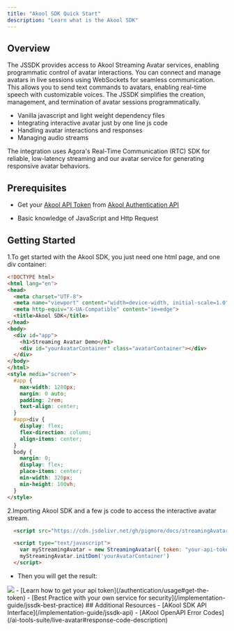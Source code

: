 ```yaml
---
title: "Akool SDK Quick Start"
description: "Learn what is the Akool SDK"
---
```


## Overview

The JSSDK provides access to Akool Streaming Avatar services, enabling programmatic control of avatar interactions. You can connect and manage avatars in live sessions using WebSockets for seamless communication. This allows you to send text commands to avatars, enabling real-time speech with customizable voices. The JSSDK simplifies the creation, management, and termination of avatar sessions programmatically.

- Vanilla javascript and light weight dependency files
- Integrating interactive avatar just by one line js code
- Handling avatar interactions and responses
- Managing audio streams

The integration uses Agora's Real-Time Communication (RTC) SDK for reliable, low-latency streaming and our avatar service for generating responsive avatar behaviors.

## Prerequisites

- Get your [Akool API Token](https://www.akool.com) from [Akool Authentication API](/authentication/usage#get-the-token)

- Basic knowledge of JavaScript and Http Request

## Getting Started

1.To get started with the Akool SDK, you just need one html page, and one div container:

```html
<!DOCTYPE html>
<html lang="en">
<head>
  <meta charset="UTF-8">
  <meta name="viewport" content="width=device-width, initial-scale=1.0">
  <meta http-equiv="X-UA-Compatible" content="ie=edge">
  <title>Akool SDK</title>
</head>
<body>
  <div id="app">
    <h1>Streaming Avatar Demo</h1>
    <div id="yourAvatarContainer" class="avatarContainer"></div>
  </div>
</body>
</html>
<style media="screen">
  #app {
    max-width: 1280px;
    margin: 0 auto;
    padding: 2rem;
    text-align: center;
  }
  #app>div {
    display: flex;
    flex-direction: column;
    align-items: center;
  }
  body {
    margin: 0;
    display: flex;
    place-items: center;
    min-width: 320px;
    min-height: 100vh;
  }
</style>
```
2.Importing Akool SDK and a few js code to access the interactive avatar stream.

```html
  <script src="https://cdn.jsdelivr.net/gh/pigmore/docs/streamingAvatar-min.js"></script>
```
```html
  <script type="text/javascript">
    var myStreamingAvatar = new StreamingAvatar({ token: "your-api-token" })
    myStreamingAvatar.initDom('yourAvatarContainer')
  </script>
```
- Then you will get the result:
<Frame>
  <img src="/images/jssdk_start.jpg" style={{ borderRadius: '0.5rem' }} />
</Frame>

<Tip>
- [Learn how to get your api token](/authentication/usage#get-the-token)
- [Best Practice with your own service for security](/implementation-guide/jssdk-best-practice)
</Tip>
## Additional Resources
- [AKool SDK API Interface](/implementation-guide/jssdk-api)
- [AKool OpenAPI Error Codes](/ai-tools-suite/live-avatar#response-code-description)
